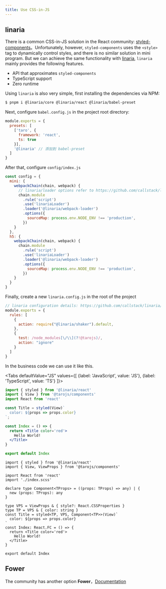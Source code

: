```yaml
---
title: Use CSS-in-JS
---
```



## linaria

There is a common CSS-in-JS solution in the React community: [styled-components](https://github.com/styled-components/styled-components)。Unfortunately, however, `styled-components` uses the `<style>` tag to dynamically control styles, and there is no similar solution in mini program. But we can achieve the same functionality with [linaria](https://github.com/callstack/linaria), `linaria` mainly provides the following features.

* API that approximates `styled-components`
* TypeScript support
* Zero runtime

Using `linaria` is also very simple, first installing the dependencies via NPM:

```bash
$ pnpm i @linaria/core @linaria/react @linaria/babel-preset
```

Next, configure `babel.config.js` in the project root directory:

```js title="babel.config.js"
module.exports = {
  presets: [
    ['taro', {
      framework: 'react',
      ts: true
    }],
    '@linaria' // 添加到 babel-preset
  ]
}
```

After that, configure `config/index.js`

```js title="config/index.js"
const config = {
  mini: {
    webpackChain(chain, webpack) {
      // linaria/loader options refer to https://github.com/callstack/linaria/blob/master/docs/BUNDLERS_INTEGRATION.md#webpack
      chain.module
        .rule('script')
        .use('linariaLoader')
        .loader('@linaria/webpack-loader')
        .options({
          sourceMap: process.env.NODE_ENV !== 'production',
        })
    }
  },
  h5: {
    webpackChain(chain, webpack) {
      chain.module
        .rule('script')
        .use('linariaLoader')
        .loader('@linaria/webpack-loader')
        .options({
          sourceMap: process.env.NODE_ENV !== 'production',
        })
    }
  }
}
```

Finally, create a new `linaria.config.js` in the root of the project

```js title="linaria.config.js"
// linaria configuration details: https://github.com/callstack/linaria/blob/master/docs/CONFIGURATION.md#options
module.exports = {
  rules: [
    {
      action: require("@linaria/shaker").default,
    },
    {
      test: /node_modules[\/\\](?!@tarojs)/,
      action: "ignore"
    }
  ]
}
```

In the business code we can use it like this.

<Tabs
  defaultValue="JS"
  values={[
    {label: 'JavaScript', value: 'JS'},
    {label: 'TypeScript', value: 'TS'}
  ]}>
<TabItem value="JS">

```jsx
import { styled } from '@linaria/react'
import { View } from '@tarojs/components'
import React from 'react'

const Title = styled(View)`
  color: ${props => props.color}
`;

const Index = () => {
  return <Title color='red'>
    Hello World!
  </Title>
}

export default Index
```

</TabItem>

<TabItem value="TS">

```tsx
import { styled } from '@linaria/react'
import { View, ViewProps } from '@tarojs/components'

import React from 'react'
import './index.scss'

declare type Component<TProps> = ((props: TProps) => any) | {
  new (props: TProps): any
}

type VPS = ViewProps & { style?: React.CSSProperties }
type TP = VPS & { color: string }
const Title = styled<TP, VPS, Component<TP>>(View)`
  color: ${props => props.color}
`
const Index: React.FC = () => {
  return <Title color='red'>
    Hello World!
  </Title>
}

export default Index
```

</TabItem>
</Tabs>

## Fower

The community has another option **Fower**，[Documentation](https://fower.vercel.app/zh-cn/docs/use-with-taro)
